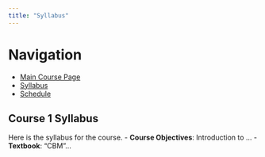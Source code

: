 ```yaml
---
title: "Syllabus"
---
```


# Navigation

- [Main Course Page](index.html)
- [Syllabus](syllabus.html)
- [Schedule](schedule.html)


## Course 1 Syllabus

Here is the syllabus for the course.
- **Course Objectives**: Introduction to ...
- **Textbook**: "CBM"...